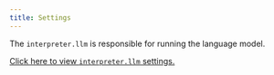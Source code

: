 ---
title: Settings
---

The `interpreter.llm` is responsible for running the language model.

[Click here to view `interpreter.llm` settings.](https://docs.openinterpreter.com/settings/all-settings#language-model)